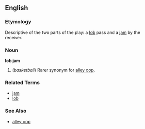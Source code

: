==English==

===Etymology===
Descriptive of the two parts of the play: a [[lob]] pass and a [[jam]] by the receiver.

===Noun===
'''lob jam'''

# (''basketball'') Rarer synonym for [[alley oop]].

===Related Terms===
*[[jam]]
*[[lob]]

===See Also===
*[[alley oop]]